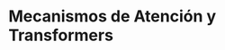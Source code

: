 <!-- ::: watermark -->
<!-- <img src="img/aif-logo.png" width="400"/> -->
<!-- ::: -->

# Mecanismos de Atención y Transformers



